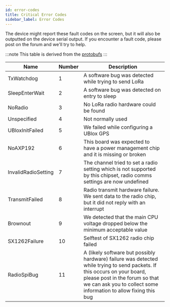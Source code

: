 ```yaml
---
id: error-codes
title: Critical Error Codes
sidebar_label: Error Codes
---
```


The device might report these fault codes on the screen, but it will also be outputted on the device serial output. If you encounter a fault code, please post on the forum and we'll try to help.

:::note
This table is derived from the [protobufs](/docs/developers/protobufs/api#criticalerrorcode)
:::

| Name                | Number | Description                                                                                                             |
| ------------------- | ------ | ----------------------------------------------------------------------------------------------------------------------- |
| TxWatchdog          |  1     | A software bug was detected while trying to send LoRa                                                                   |
| SleepEnterWait      |  2     | A software bug was detected on entry to sleep                                                                           |
| NoRadio             |  3     | No LoRa radio hardware could be found                                                                                   |
| Unspecified         |  4     | Not normally used                                                                                                       |
| UBloxInitFailed     |  5     | We failed while configuring a UBlox GPS                                                                                 |
| NoAXP192            |  6     | This board was expected to have a power management chip and it is missing or broken                                     |
| InvalidRadioSetting |  7     | The channel tried to set a radio setting which is not supported by this chipset, radio comms settings are now undefined |
| TransmitFailed      |  8     | Radio transmit hardware failure. We sent data to the radio chip, but it did not reply with an interrupt                 |
| Brownout            |  9     | We detected that the main CPU voltage dropped below the minimum acceptable value                                        |
| SX1262Failure       | 10     | Selftest of SX1262 radio chip failed                                                                                    |
| RadioSpiBug         | 11     | A (likely software but possibly hardware) failure was detected while trying to send packets. If this occurs on your board, please post in the forum so that we can ask you to collect some information to allow fixing this bug |
